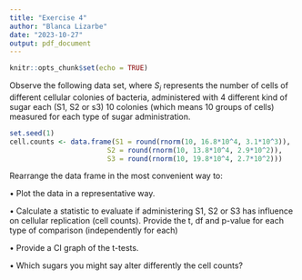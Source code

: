 ---
title: "Exercise 4"
author: "Blanca Lizarbe"
date: "2023-10-27"
output: pdf_document
---

```{r setup, include=FALSE}
knitr::opts_chunk$set(echo = TRUE)
```


Observe the following data set, where $S_i$ represents the number of cells of different cellular colonies of bacteria, administered with 4 different kind of sugar each (S1, S2 or s3) 10 colonies (which means 10 groups of cells) measured for each type of sugar administration.

```{r create_p53, echo= TRUE, results='hide'}
set.seed(1)
cell.counts <- data.frame(S1 = round(rnorm(10, 16.8*10^4, 3.1*10^3)), 
                        S2 = round(rnorm(10, 13.8*10^4, 2.9*10^2)), 
                        S3 = round(rnorm(10, 19.8*10^4, 2.7*10^2)))
```
Rearrange the data frame in the most convenient way to:  

• Plot the data in a representative way.  

• Calculate a statistic to evaluate if administering S1, S2 or S3 has influence on cellular replication (cell counts). Provide the t, df and p-value for each type of comparison (independently for each) 

• Provide a CI graph of the t-tests.

• Which sugars you might say alter differently the cell counts?


